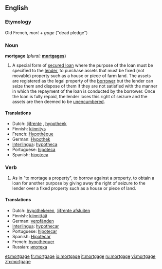 {{wikipedia}}
==English==

===Etymology===
Old French, ''mort'' + ''gage'' ("dead pledge")

===Noun===
'''mortgage'''  (''plural:'' '''[[mortgages]]''')
# A special form of [[secured loan]] where the purpose of the loan must be specified to the [[lender]], to purchase assets that must be fixed (not movable) property such as a house or piece of farm land. The assets are registered as the legal property of the [[borrower]] but the lender can seize them and dispose of them if they are not satisfied with the manner in which the repayment of the loan is conducted by the borrower.  Once the loan is fully repaid, the lender loses this right of seizure and the assets are then deemed to be [[unencumbered]].

====Translations====
*Dutch: [[lijfrente]] {{f}}, [[hypotheek]] {{m}}
*Finnish: [[kiinnitys]]
*French: [[Hypothèque]] {{f}}
*German: [[Hypothek]] {{f}}
*[[Interlingua]]: [[hypotheca]]
*Portuguese: [[hipoteca]] {{f}}
*Spanish: [[hipoteca]] {{f}}

===Verb===
{{en-verb|mortgag|ing}}

# As in "to mortage a property", to borrow against a property, to obtain a loan for another purpose by giving away the right of seizure to the lender over a fixed property such as a house or piece of land.

====Translations====
*Dutch: [[hypothekeren]], [[lijfrente afsluiten]]
*Finnish: [[kiinnittää]]
*German: [[verpfänden]]
*[[Interlingua]]: [[hypothecar]]
*Portuguese: [[hipotecar]]
*Spanish: [[Hipotecar]]
*French: [[hypothéquer]]
*Russian: [[ипотека]]

[[et:mortgage]]
[[fr:mortgage]]
[[io:mortgage]]
[[it:mortgage]]
[[ru:mortgage]]
[[vi:mortgage]]
[[zh:mortgage]]